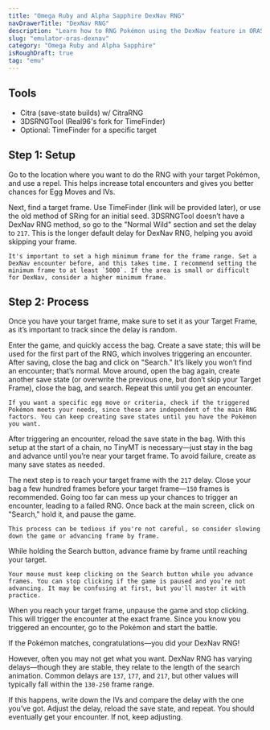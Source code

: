 ```yaml
---
title: "Omega Ruby and Alpha Sapphire DexNav RNG"
navDrawerTitle: "DexNav RNG"
description: "Learn how to RNG Pokémon using the DexNav feature in ORAS."
slug: "emulator-oras-dexnav"
category: "Omega Ruby and Alpha Sapphire"
isRoughDraft: true
tag: "emu"
---
```


## Tools

- Citra (save-state builds) w/ CitraRNG
- 3DSRNGTool (Real96's fork for TimeFinder)
- Optional: TimeFinder for a specific target

## Step 1: Setup

Go to the location where you want to do the RNG with your target Pokémon, and use a repel. This helps increase total encounters and gives you better chances for Egg Moves and IVs.

Next, find a target frame. Use TimeFinder (link will be provided later), or use the old method of SRing for an initial seed. 3DSRNGTool doesn’t have a DexNav RNG method, so go to the "Normal Wild" section and set the delay to `217`. This is the longer default delay for DexNav RNG, helping you avoid skipping your frame.

```
It's important to set a high minimum frame for the frame range. Set a DexNav encounter before, and this takes time. I recommend setting the minimum frame to at least `5000`. If the area is small or difficult for DexNav, consider a higher minimum frame.
```

## Step 2: Process

Once you have your target frame, make sure to set it as your Target Frame, as it’s important to track since the delay is random.

Enter the game, and quickly access the bag. Create a save state; this will be used for the first part of the RNG, which involves triggering an encounter. After saving, close the bag and click on "Search." It’s likely you won’t find an encounter; that’s normal. Move around, open the bag again, create another save state (or overwrite the previous one, but don’t skip your Target Frame), close the bag, and search. Repeat this until you get an encounter.

```
If you want a specific egg move or criteria, check if the triggered Pokémon meets your needs, since these are independent of the main RNG factors. You can keep creating save states until you have the Pokémon you want.
```

After triggering an encounter, reload the save state in the bag. With this setup at the start of a chain, no TinyMT is necessary—just stay in the bag and advance until you’re near your target frame. To avoid failure, create as many save states as needed.

The next step is to reach your target frame with the `217` delay. Close your bag a few hundred frames before your target frame—`150` frames is recommended. Going too far can mess up your chances to trigger an encounter, leading to a failed RNG. Once back at the main screen, click on "Search," hold it, and pause the game.

```
This process can be tedious if you're not careful, so consider slowing down the game or advancing frame by frame.
```

While holding the Search button, advance frame by frame until reaching your target.

```
Your mouse must keep clicking on the Search button while you advance frames. You can stop clicking if the game is paused and you’re not advancing. It may be confusing at first, but you'll master it with practice.
```

When you reach your target frame, unpause the game and stop clicking. This will trigger the encounter at the exact frame. Since you know you triggered an encounter, go to the Pokémon and start the battle.

If the Pokémon matches, congratulations—you did your DexNav RNG!

However, often you may not get what you want. DexNav RNG has varying delays—though they are stable, they relate to the length of the search animation. Common delays are `137`, `177`, and `217`, but other values will typically fall within the `130-250` frame range.

If this happens, write down the IVs and compare the delay with the one you’ve got. Adjust the delay, reload the save state, and repeat. You should eventually get your encounter. If not, keep adjusting.
